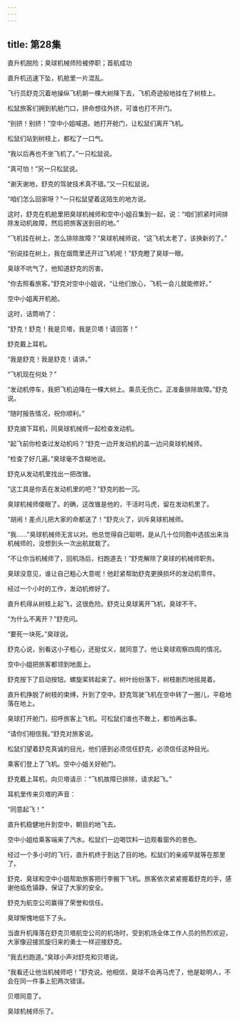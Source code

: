 ```yaml
---
---
---
```

title: 第28集
---




直升机脱险；臭球机械师险被停职；首航成功



直升机迅速下坠，机舱里一片混乱。

飞行员舒克沉着地操纵飞机朝一棵大树降下去，飞机奇迹般地挂在了树枝上。

松鼠旅客们拥到机舱门口，拼命想往外挤，可谁也打不开门。

“别挤！别挤！”空中小姐喊道。她打开舱门，让松鼠们离开飞机。

松鼠们站到树枝上，都松了一口气。

“我以后再也不坐飞机了。”一只松鼠说。

“真可怕！”另一只松鼠说。

“谢天谢地，舒克的驾驶技术真不错。”又一只松鼠说。

“咱们怎么回家呀？”一只松鼠望着这陌生的地方说。

这时，舒克在机舱里把臭球机械师和空中小姐召集到一起，说：“咱们抓紧时间排除发动机故障，然后把旅客送到目的地。”

“飞机挂在树上，怎么排除故障？”臭球机械师说，“这飞机太老了，该换新的了。”

“别说挂在树上，我在烟筒里还开过飞机呢！”舒克瞪了臭球一眼。

臭球不吭气了，他知道舒克的厉害。

“你去照看旅客。”舒克对空中小姐说，“让他们放心，飞机一会儿就能修好。”

空中小姐离开机舱。

这时，话筒响了：

“舒克！舒克！我是贝塔，我是贝塔！请回答！”

舒克戴上耳机。

“我是舒克！我是舒克！请讲。”

“飞机现在何处？”

“发动机停车，我把飞机迫降在一棵大树上。乘员无伤亡。正准备排除故障。”舒克说。

“随时报告情况，祝你顺利。”

舒克摘下耳机，同臭球机械师一起检查发动机。

“起飞前你检查过发动机吗？”舒克一边开发动机的盖一边问臭球机械师。

“检查了好几遍。”臭球毫不含糊地说。

舒克从发动机里找出一把改锥。

“这工具是你丢在发动机里的吧？”舒克的脸一沉。

臭球机械师傻眼了。的确，这改锥是他的，干活时马虎，留在发动机里了。

“胡闹！差点儿把大家的命都送了！”舒克火了，训斥臭球机械师。

“我……”臭球机械师无言以对。他总觉得自己聪明，是从几十位同胞中选拔出来当机械师的，没想到头一次出航就栽了。

“不让你当机械师了，回机场后，扫跑道去！”舒克解除了臭球的机械师职务。

臭球没意见，谁让自己粗心大意呢！他赶紧帮助舒克更换损坏的发动机零件。

经过一个小时的工作，发动机修好了。

直升机得从树枝上起飞，这很危险。舒克让臭球离开飞机，臭球不干。

“为什么不离开？”舒克问。

“要死一块死。”臭球说。

舒克心说，别看这小子粗心，还挺仗义，就同意了。他让臭球观察四周的情况。

空中小姐把旅客都领到地面上。

舒克按下了启动按钮。螺旋桨转起来了。树叶纷纷落下，树枝剧烈地摇晃着。

直升机挣脱了树枝的束缚，升到了空中。舒克驾驶飞机在空中转了一圈儿，平稳地落在地上。

臭球打开舱门，招呼旅客上飞机。可松鼠们谁也不敢上，都怕再出事。

“请你们相信我。”舒克对旅客说。

松鼠们望着舒克真诚的目光，他们感到必须信任舒克，必须信任这种目光。

乘客们登上了飞机。空中小姐关好舱门。

舒克戴上耳机，向贝塔请示：“飞机故障已排除，请求起飞。”

耳机里传来贝塔的声音：

“同意起飞！”

直升机稳健地升到空中，朝目的地飞去。

空中小姐给乘客端来了汽水。松鼠们一边喝饮料一边观看窗外的景色。

经过一个多小时的飞行，直升机终于到达了目的地。松鼠们的亲戚早就等在那里了。

舒克、臭球和空中小姐帮助旅客把行李搬下飞机。旅客依次紧紧握着舒克的手，感谢他临危镇静，保证了大家的安全。

舒克为航空公司赢得了荣誉和信任。

臭球惭愧地低下了头。

当直升机降落在舒克贝塔航空公司的机场时，受到机场全体工作人员的热烈欢迎，大家像迎接凯旋归来的勇士一样迎接舒克。

“我去扫跑道。”臭球小声对舒克和贝塔说。

“我看还让他当机械师吧！”舒克说。他相信，臭球不会再马虎了，他是聪明人，不会在同一件事上犯两次错误。

贝塔同意了。

臭球机械师乐了。